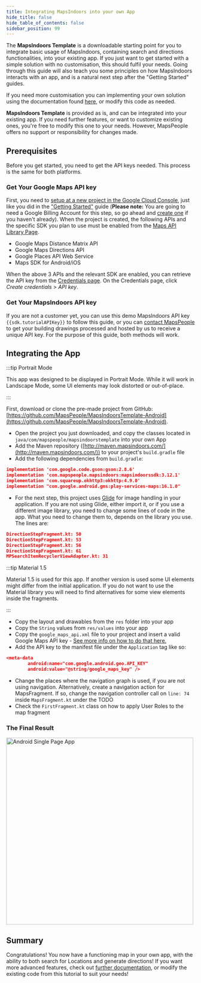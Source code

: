 ```yaml
---
title: Integrating MapsIndoors into your own App
hide_title: false
hide_table_of_contents: false
sidebar_position: 99
---
```



The **MapsIndoors Template** is a downloadable starting point for you to integrate basic usage of MapsIndoors, containing search and directions functionalities, into your existing app. If you just want to get started with a simple solution with no customisation, this should fulfil your needs. Going through this guide will also teach you some principles on how MapsIndoors interacts with an app, and is a natural next step after the "Getting Started" guides.

If you need more customisation you can implementing your own solution using the documentation found [here](/map/), or modify this code as needed.

**MapsIndoors Template** is provided as is, and can be integrated into your existing app. If you need further features, or want to customize existing ones, you're free to modify this one to your needs. However, MapsPeople offers no support or responsibility for changes made.

## Prerequisites

Before you get started, you need to get the API keys needed. This process is the same for both platforms.

### Get Your Google Maps API key

First, you need to [setup at a new project in the Google Cloud Console](https://developers.google.com/maps/gmp-get-started), just like you did in the ["Getting Started"](/getting-started/android) guide (**Please note:** You are going to need a Google Billing Account for this step, so go ahead and [create one](https://cloud.google.com/billing/docs/how-to/manage-billing-account#create_a_new_billing_account) if you haven't already). When the project is created, the following APIs and the specific SDK you plan to use must be enabled from the [Maps API Library Page](https://console.cloud.google.com/apis/library?filter=category:maps).

* Google Maps Distance Matrix API
* Google Maps Directions API
* Google Places API Web Service
* Maps SDK for Android/iOS

When the above 3 APIs and the relevant SDK are enabled, you can retrieve the API key from the [Credentials page](https://console.cloud.google.com/project/_/apiui/credential). On the Credentials page, click _Create credentials_ > _API key_.

### Get Your MapsIndoors API key

If you are not a customer yet, you can use this demo MapsIndoors API key `{{sdk.tutorialAPIKey}}` to follow this guide, or you can [contact MapsPeople](https://resources.mapspeople.com/contact-us) to get your building drawings processed and hosted by us to receive a unique API key. For the purpose of this guide, both methods will work.

## Integrating the App

:::tip Portrait Mode

This app was designed to be displayed in Portrait Mode. While it will work in Landscape Mode, some UI elements may look distorted or out-of-place.

:::

First, download or clone the pre-made project from GitHub: [https://github.com/MapsPeople/MapsIndoorsTemplate-Android](https://github.com/MapsPeople/MapsIndoorsTemplate-Android).

* Open the project you just downloaded, and copy the classes located in `java/com/mapspeople/mapsindoorstemplate` into your own App
* Add the Maven repository ([http://maven.mapsindoors.com/](http://maven.mapsindoors.com/)) to your project's `build.gradle` file
* Add the following dependencies from `build.gradle`:

```json
implementation 'com.google.code.gson:gson:2.8.6'
implementation 'com.mapspeople.mapsindoors:mapsindoorssdk:3.12.1'
implementation 'com.squareup.okhttp3:okhttp:4.9.0'
implementation "com.google.android.gms:play-services-maps:16.1.0"
```

* For the next step, this project uses [Glide](https://bumptech.github.io/glide/) for image handling in your application. If you are not using Glide, either import it, or if you use a different image library, you need to change some lines of code in the app. What you need to change them to, depends on the library you use. The lines are:

```json
DirectionStepFragment.kt: 50
DirectionStepFragment.kt: 53
DirectionStepFragment.kt: 56
DirectionStepFragment.kt: 61
MPSearchItemRecyclerViewAdapter.kt: 31
```

:::tip Material 1.5

Material 1.5 is used for this app. If another version is used some UI elements might differ from the initial application. If you do not want to use the Material library you will need to find alternatives for some view elements inside the fragments.

:::

* Copy the layout and drawables from the `res` folder into your app
* Copy the `String` values from `res/values` into your app
* Copy the `google_maps_api.xml` file to your project and insert a valid Google Maps API key - [See more info on how to do that here.](/getting-started/android/prerequisites/)
* Add the API key to the manifest file under the `Application` tag like so:

```json
<meta-data
        android:name="com.google.android.geo.API_KEY"
        android:value="@string/google_maps_key" />
```

* Change the places where the navigation graph is used, if you are not using navigation. Alternatively, create a navigation action for MapsFragment. If so, change the navigation controller call on `line: 74` inside `MapsFragment.kt` under the TODO
* Check the `FirstFragment.kt` class on how to apply User Roles to the map fragment

### The Final Result

<img src="/img/getting-started/Android_Single_Page_App.png" alt="Android Single Page App" width="500"/>

## Summary

Congratulations! You now have a functioning map in your own app, with the ability to both search for Locations and generate directions! If you want more advanced features, check out [further documentation](/map/), or modify the existing code from this tutorial to suit your needs!

